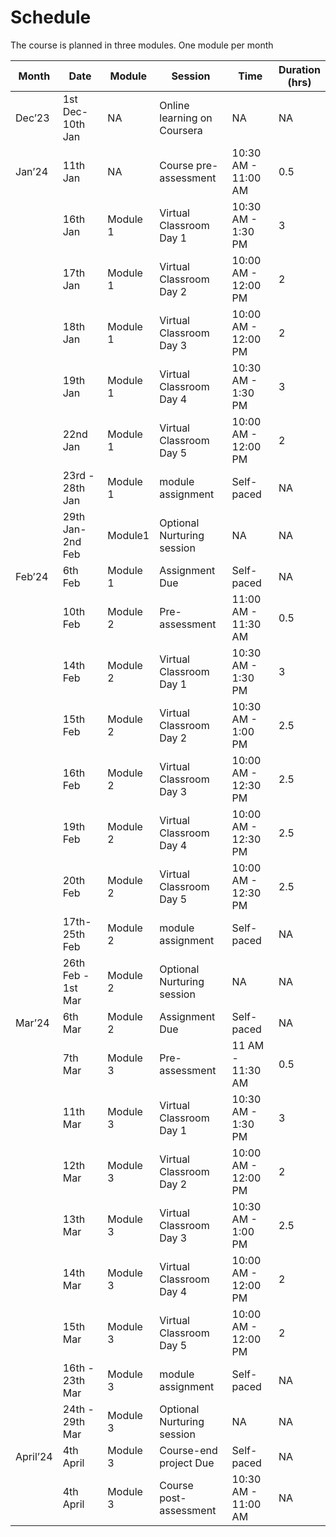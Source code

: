 # Schedule
The course is planned in three modules. One module per month

| Month    | Date               | Module   | Session                     | Time                | Duration (hrs) |
|----------|--------------------|----------|-----------------------------|---------------------|----------------|
| Dec'23   | 1st Dec-10th Jan   | NA       | Online learning on Coursera | NA                  | NA             |
| Jan'24   | 11th Jan           | NA       | Course pre-assessment       | 10:30 AM - 11:00 AM | 0.5            |
|          | 16th Jan           | Module 1 | Virtual Classroom Day 1     | 10:30 AM - 1:30 PM  | 3              |
|          | 17th Jan           | Module 1 | Virtual Classroom Day 2     | 10:00 AM - 12:00 PM | 2              |
|          | 18th Jan           | Module 1 | Virtual Classroom Day 3     | 10:00 AM - 12:00 PM | 2              |
|          | 19th Jan           | Module 1 | Virtual Classroom Day 4     | 10:30 AM - 1:30 PM  | 3              |
|          | 22nd Jan           | Module 1 | Virtual Classroom Day 5     | 10:00 AM - 12:00 PM | 2              |
|          | 23rd - 28th Jan    | Module 1 | module assignment           | Self-paced          | NA             |
|          | 29th Jan-2nd Feb   | Module1  | Optional Nurturing session  | NA                  | NA             |
| Feb'24   | 6th Feb            | Module 1 | Assignment Due              | Self-paced          | NA             |
|          | 10th Feb           | Module 2 | Pre-assessment              | 11:00 AM - 11:30 AM | 0.5            |
|          | 14th Feb           | Module 2 | Virtual Classroom Day 1     | 10:30 AM - 1:30 PM  | 3              |
|          | 15th Feb           | Module 2 | Virtual Classroom Day 2     | 10:30 AM - 1:00 PM  | 2.5            |
|          | 16th Feb           | Module 2 | Virtual Classroom Day 3     | 10:00 AM - 12:30 PM | 2.5            |
|          | 19th Feb           | Module 2 | Virtual Classroom Day 4     | 10:00 AM - 12:30 PM | 2.5            |
|          | 20th Feb           | Module 2 | Virtual Classroom Day 5     | 10:00 AM - 12:30 PM | 2.5            |
|          | 17th-25th Feb      | Module 2 | module assignment           | Self-paced          | NA             |
|          | 26th Feb - 1st Mar | Module 2 | Optional Nurturing session  | NA                  | NA             |
| Mar'24   | 6th Mar            | Module 2 | Assignment Due              | Self-paced          | NA             |
|          | 7th Mar            | Module 3 | Pre-assessment              | 11 AM - 11:30 AM    | 0.5            |
|          | 11th Mar           | Module 3 | Virtual Classroom Day 1     | 10:30 AM - 1:30 PM  | 3              |
|          | 12th Mar           | Module 3 | Virtual Classroom Day 2     | 10:00 AM - 12:00 PM | 2              |
|          | 13th Mar           | Module 3 | Virtual Classroom Day 3     | 10:30 AM - 1:00 PM  | 2.5            |
|          | 14th Mar           | Module 3 | Virtual Classroom Day 4     | 10:00 AM - 12:00 PM | 2              |
|          | 15th Mar           | Module 3 | Virtual Classroom Day 5     | 10:00 AM - 12:00 PM | 2              |
|          | 16th - 23th Mar    | Module 3 | module assignment           | Self-paced          | NA             |
|          | 24th - 29th Mar    | Module 3 | Optional Nurturing session  | NA                  | NA             |
| April'24 | 4th April          | Module 3 | Course-end project Due      | Self-paced          | NA             |
|          | 4th April          | Module 3 | Course post-assessment      | 10:30 AM - 11:00 AM | NA             |

